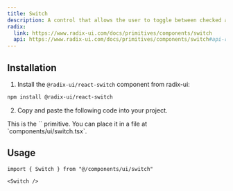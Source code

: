 ```yaml
---
title: Switch
description: A control that allows the user to toggle between checked and not checked.
radix:
  link: https://www.radix-ui.com/docs/primitives/components/switch
  api: https://www.radix-ui.com/docs/primitives/components/switch#api-reference
---
```


<ComponentExample src="/components/examples/switch/demo.tsx">
  <SwitchDemo />
</ComponentExample>

## Installation

1. Install the `@radix-ui/react-switch` component from radix-ui:

```bash
npm install @radix-ui/react-switch
```

2. Copy and paste the following code into your project.

<ComponentSource src="/components/switch.tsx" />

<Callout>
  This is the `<Switch />` primitive. You can place it in a file at
  `components/ui/switch.tsx`.
</Callout>

## Usage

```tsx
import { Switch } from "@/components/ui/switch"
```

```tsx
<Switch />
```
